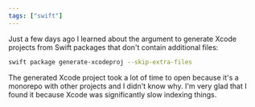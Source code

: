 ```yaml
---
tags: ["swift"]
---
```


Just a few days ago I learned about the argument to generate Xcode projects from Swift packages that don't contain additional files:

```bash
swift package generate-xcodeproj --skip-extra-files
```

The generated Xcode project took a lot of time to open because it's a monorepo with other projects and I didn't know why. I'm very glad that I found it because Xcode was significantly slow indexing things.

